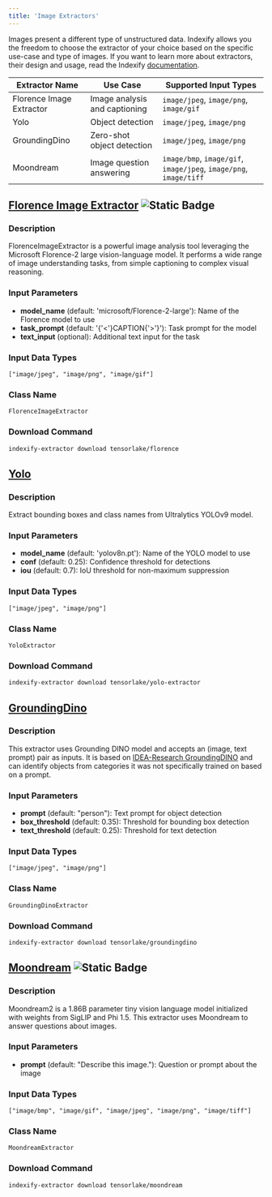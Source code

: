```yaml
---
title: 'Image Extractors'
---
```


Images present a different type of unstructured data. Indexify allows you the freedom to choose the extractor of your choice based on the specific use-case and type of images. If you want to learn more about extractors, their design and usage, read the Indexify [documentation](https://docs.getindexify.ai/concepts/).

| Extractor Name | Use Case | Supported Input Types |
|----------------|----------|------------------------|
| Florence Image Extractor | Image analysis and captioning | `image/jpeg`, `image/png`, `image/gif` |
| Yolo | Object detection | `image/jpeg`, `image/png` |
| GroundingDino | Zero-shot object detection | `image/jpeg`, `image/png` |
| Moondream | Image question answering | `image/bmp`, `image/gif`, `image/jpeg`, `image/png`, `image/tiff` |

## [Florence Image Extractor](https://github.com/tensorlakeai/indexify-extractors/tree/main/image/florence) ![Static Badge](https://img.shields.io/badge/GPU%20Accelerated-green?logo=nvidia&logoColor=ffffff)

### Description
FlorenceImageExtractor is a powerful image analysis tool leveraging the Microsoft Florence-2 large vision-language model. It performs a wide range of image understanding tasks, from simple captioning to complex visual reasoning.

### Input Parameters
- **model_name** (default: 'microsoft/Florence-2-large'): Name of the Florence model to use
- **task_prompt** (default: '{'<'}CAPTION{'>'}'): Task prompt for the model
- **text_input** (optional): Additional text input for the task

### Input Data Types
```
["image/jpeg", "image/png", "image/gif"]
```

### Class Name
```
FlorenceImageExtractor
```

### Download Command

```bash
indexify-extractor download tensorlake/florence
```

## [Yolo](https://github.com/tensorlakeai/indexify-extractors/tree/main/image/yolo)

### Description
Extract bounding boxes and class names from Ultralytics YOLOv9 model.

### Input Parameters
- **model_name** (default: 'yolov8n.pt'): Name of the YOLO model to use
- **conf** (default: 0.25): Confidence threshold for detections
- **iou** (default: 0.7): IoU threshold for non-maximum suppression

### Input Data Types
```
["image/jpeg", "image/png"]
```

### Class Name
```
YoloExtractor
```

### Download Command

```bash
indexify-extractor download tensorlake/yolo-extractor
```

## [GroundingDino](https://github.com/tensorlakeai/indexify-extractors/tree/main/image/groundingdino)

### Description
This extractor uses Grounding DINO model and accepts an (image, text prompt) pair as inputs. It is based on [IDEA-Research GroundingDINO](https://github.com/IDEA-Research/GroundingDINO) and can identify objects from categories it was not specifically trained on based on a prompt.

### Input Parameters
- **prompt** (default: "person"): Text prompt for object detection
- **box_threshold** (default: 0.35): Threshold for bounding box detection
- **text_threshold** (default: 0.25): Threshold for text detection

### Input Data Types
```
["image/jpeg", "image/png"]
```

### Class Name
```
GroundingDinoExtractor
```

### Download Command

```bash
indexify-extractor download tensorlake/groundingdino
```

## [Moondream](https://github.com/tensorlakeai/indexify-extractors/tree/main/image/moondream) ![Static Badge](https://img.shields.io/badge/GPU%20Accelerated-green?logo=nvidia&logoColor=ffffff)

### Description
Moondream2 is a 1.86B parameter tiny vision language model initialized with weights from SigLIP and Phi 1.5. This extractor uses Moondream to answer questions about images.

### Input Parameters
- **prompt** (default: "Describe this image."): Question or prompt about the image

### Input Data Types
```
["image/bmp", "image/gif", "image/jpeg", "image/png", "image/tiff"]
```

### Class Name
```
MoondreamExtractor
```

### Download Command

```bash
indexify-extractor download tensorlake/moondream
```
